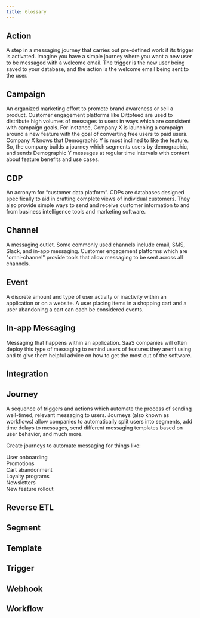 ```yaml
---
title: Glossary
---
```


## Action

A step in a messaging journey that carries out pre-defined work if its trigger is activated. Imagine you have a simple journey where you want a new user to be messaged with a welcome email. The trigger is the new user being saved to your database, and the action is the welcome email being sent to the user.

## Campaign

An organized marketing effort to promote brand awareness or sell a product. Customer engagement platforms like Dittofeed are used to distribute high volumes of messages to users in ways which are consistent with campaign goals. For instance, Company X is launching a campaign around a new feature with the goal of converting free users to paid users. Company X knows that Demographic Y is most inclined to like the feature. So, the company builds a journey which segments users by demographic, and sends Demographic Y messages at regular time intervals with content about feature benefits and use cases.

## CDP

An acronym for “customer data platform”. CDPs are databases designed specifically to aid in crafting complete views of individual customers. They also provide simple ways to send and receive customer information to and from business intelligence tools and marketing software.

## Channel

A messaging outlet. Some commonly used channels include email, SMS, Slack, and in-app messaging. Customer engagement platforms which are "omni-channel" provide tools that allow messaging to be sent across all channels.

## Event

A discrete amount and type of user activity or inactivity within an application or on a website. A user placing items in a shopping cart and a user abandoning a cart can each be considered events.

## In-app Messaging

Messaging that happens within an application. SaaS companies will often deploy this type of messaging to remind users of features they aren’t using and to give them helpful advice on how to get the most out of the software.

## Integration

## Journey

A sequence of triggers and actions which automate the process of sending well-timed, relevant messaging to users. Journeys (also known as workflows) allow companies to automatically split users into segments, add time delays to messages, send different messaging templates based on user behavior, and much more.

Create journeys to automate messaging for things like:

User onboarding  
Promotions  
Cart abandonment  
Loyalty programs  
Newsletters  
New feature rollout

## Reverse ETL

## Segment

## Template

## Trigger

## Webhook

## Workflow
